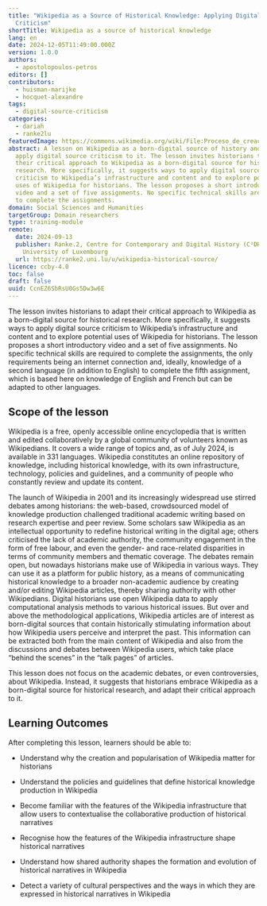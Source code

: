 ```yaml
---
title: "Wikipedia as a Source of Historical Knowledge: Applying Digital Source
  Criticism"
shortTitle: Wikipedia as a source of historical knowledge
lang: en
date: 2024-12-05T11:49:00.000Z
version: 1.0.0
authors:
  - apostolopoulos-petros
editors: []
contributors:
  - huisman-marijke
  - hocquet-alexandre
tags:
  - digital-source-criticism
categories:
  - dariah
  - ranke2lu
featuredImage: https://commons.wikimedia.org/wiki/File:Proceso_de_creaci%C3%B3n_del_segundo_mural_Wikipedia_20_en_Aguascalientes_38.jpg
abstract: A lesson on Wikipedia as a born-digital source of history and how to
  apply digital source criticism to it. The lesson invites historians to adapt
  their critical approach to Wikipedia as a born-digital source for historical
  research. More specifically, it suggests ways to apply digital source
  criticism to Wikipedia’s infrastructure and content and to explore potential
  uses of Wikipedia for historians. The lesson proposes a short introductory
  video and a set of five assignments. No specific technical skills are required
  to complete the assignments.
domain: Social Sciences and Humanities
targetGroup: Domain researchers
type: training-module
remote:
  date: 2024-09-13
  publisher: Ranke.2, Centre for Contemporary and Digital History (C²DH),
    University of Luxembourg
  url: https://ranke2.uni.lu/u/wikipedia-historical-source/
licence: ccby-4.0
toc: false
draft: false
uuid: CcnEZ6SbRsU0Gs5Dw3w6E
---
```

The lesson invites historians to adapt their critical approach to Wikipedia as a born-digital source for historical research. More specifically, it suggests ways to apply digital source criticism to Wikipedia’s infrastructure and content and to explore potential uses of Wikipedia for historians. The lesson proposes a short introductory video and a set of five assignments. No specific technical skills are required to complete the assignments, the only requirements being an internet connection and, ideally, knowledge of a second language (in addition to English) to complete the fifth assignment, which is based here on knowledge of English and French but can be adapted to other languages. 

## Scope of the lesson

Wikipedia is a free, openly accessible online encyclopedia that is written and edited collaboratively by a global community of volunteers known as Wikipedians. It covers a wide range of topics and, as of July 2024, is available in 331 languages. Wikipedia constitutes an online repository of knowledge, including historical knowledge, with its own infrastructure, technology, policies and guidelines, and a community of people who constantly review and update its content. 

The launch of Wikipedia in 2001 and its increasingly widespread use stirred debates among historians: the web-based, crowdsourced model of knowledge production challenged traditional academic writing based on research expertise and peer review. Some scholars saw Wikipedia as an intellectual opportunity to redefine historical writing in the digital age; others criticised the lack of academic authority, the community engagement in the form of free labour, and even the gender- and race-related disparities in terms of community members and thematic coverage. The debates remain open, but nowadays historians make use of Wikipedia in various ways. They can use it as a platform for public history, as a means of communicating historical knowledge to a broader non-academic audience by creating and/or editing Wikipedia articles, thereby sharing authority with other Wikipedians. Digital historians use open Wikipedia data to apply computational analysis methods to various historical issues. But over and above the methodological applications, Wikipedia articles are of interest as born-digital sources that contain historically stimulating information about how Wikipedia users perceive and interpret the past. This information can be extracted both from the main content of Wikipedia and also from the discussions and debates between Wikipedia users, which take place “behind the scenes” in the “talk pages” of articles. 

This lesson does not focus on the academic debates, or even controversies, about Wikipedia. Instead, it suggests that historians embrace Wikipedia as a born-digital source for historical research, and adapt their critical approach to it. 

## Learning Outcomes

After completing this lesson, learners should be able to:

- Understand why the creation and popularisation of Wikipedia matter for historians
- Understand the policies and guidelines that define historical knowledge production in Wikipedia
- Become familiar with the features of the Wikipedia infrastructure that allow users to contextualise the collaborative production of historical narratives
- Recognise how the features of the Wikipedia infrastructure shape historical narratives
- Understand how shared authority shapes the formation and evolution of historical narratives in Wikipedia
- Detect a variety of cultural perspectives and the ways in which they are expressed in historical narratives in Wikipedia

  <ExternalResource title="Interested in learning more?" subtitle="Check out 'Wikipedia as a Source of Historical Knowledge: Applying Digital Source
  Criticism'" url="https://ranke2.uni.lu/u/wikipedia-historical-source/" />
